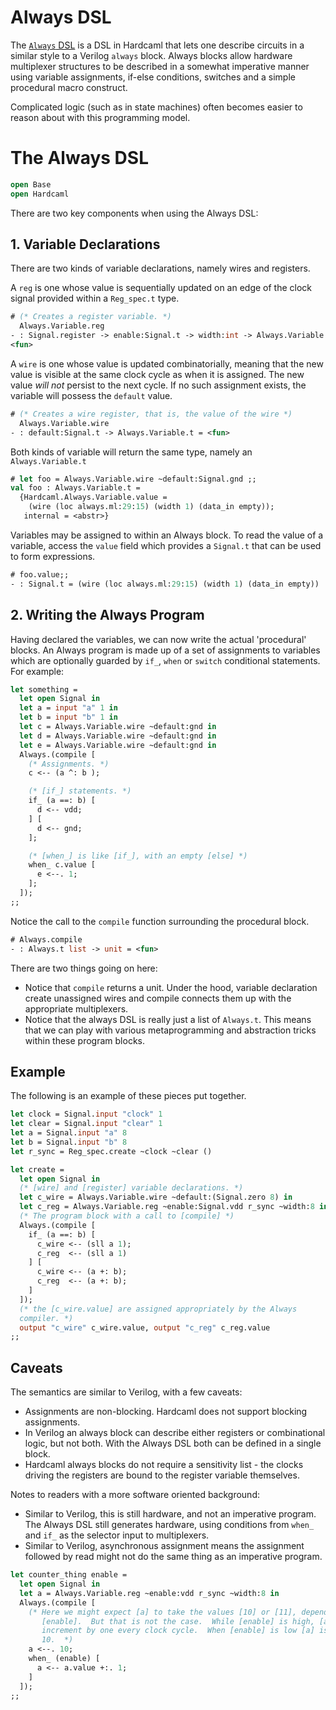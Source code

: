 # Always DSL

The [`Always` DSL](https://ocaml.janestreet.com/ocaml-core/latest/doc/hardcaml/Hardcaml/Always/index.html)
is a DSL in Hardcaml that lets one describe circuits
in a similar style to a Verilog `always` block. Always blocks allow
hardware multiplexer structures to be described in a somewhat
imperative manner using variable assignments, if-else conditions,
switches and a simple procedural macro construct.

Complicated logic (such as in state machines) often becomes easier to
reason about with this programming model.

# The Always DSL

```ocaml
open Base
open Hardcaml
```

There are two key components when using the Always DSL:

## 1. Variable Declarations

There are two kinds of variable declarations, namely wires and
registers.

A `reg` is one whose value is sequentially updated on an edge of the
clock signal provided within a `Reg_spec.t` type.

```ocaml
# (* Creates a register variable. *)
  Always.Variable.reg
- : Signal.register -> enable:Signal.t -> width:int -> Always.Variable.t =
<fun>
```

A `wire` is one whose value is updated combinatorially, meaning that
the new value is visible at the same clock cycle as when it is
assigned. The new value _will not_ persist to the next cycle. If no
such assignment exists, the variable will possess the `default` value.

```ocaml
# (* Creates a wire register, that is, the value of the wire *)
  Always.Variable.wire
- : default:Signal.t -> Always.Variable.t = <fun>
```

Both kinds of variable will return the same type, namely an `Always.Variable.t`

```ocaml
# let foo = Always.Variable.wire ~default:Signal.gnd ;;
val foo : Always.Variable.t =
  {Hardcaml.Always.Variable.value =
    (wire (loc always.ml:29:15) (width 1) (data_in empty));
   internal = <abstr>}
```

Variables may be assigned to within an Always block. To read the value
of a variable, access the `value` field which provides a `Signal.t`
that can be used to form expressions.

```ocaml
# foo.value;;
- : Signal.t = (wire (loc always.ml:29:15) (width 1) (data_in empty))
```

## 2. Writing the Always Program


Having declared the variables, we can now write the actual
'procedural' blocks. An Always program is made up of a set of
assignments to variables which are optionally guarded by `if_`, `when` or
`switch` conditional statements. For example:

```ocaml
let something =
  let open Signal in
  let a = input "a" 1 in
  let b = input "b" 1 in
  let c = Always.Variable.wire ~default:gnd in
  let d = Always.Variable.wire ~default:gnd in
  let e = Always.Variable.wire ~default:gnd in
  Always.(compile [
    (* Assignments. *)
    c <-- (a ^: b );

    (* [if_] statements. *)
    if_ (a ==: b) [
      d <-- vdd;
    ] [
      d <-- gnd;
    ];

    (* [when_] is like [if_], with an empty [else] *)
    when_ c.value [
      e <--. 1;
    ];
  ]);
;;

```

Notice the call to the `compile` function surrounding the procedural
block.

```ocaml
# Always.compile
- : Always.t list -> unit = <fun>
```

There are two things going on here:

- Notice that `compile` returns a unit. Under the hood, variable
  declaration create unassigned wires and compile connects them up
  with the appropriate multiplexers.
- Notice that the always DSL is really just a list of `Always.t`. This
  means that we can play with various metaprogramming and abstraction
  tricks within these program blocks.

## Example

The following is an example of these pieces put together.

```ocaml
let clock = Signal.input "clock" 1
let clear = Signal.input "clear" 1
let a = Signal.input "a" 8
let b = Signal.input "b" 8
let r_sync = Reg_spec.create ~clock ~clear ()

let create =
  let open Signal in
  (* [wire] and [register] variable declarations. *)
  let c_wire = Always.Variable.wire ~default:(Signal.zero 8) in
  let c_reg = Always.Variable.reg ~enable:Signal.vdd r_sync ~width:8 in
  (* The program block with a call to [compile] *)
  Always.(compile [
    if_ (a ==: b) [
      c_wire <-- (sll a 1);
      c_reg  <-- (sll a 1)
    ] [
      c_wire <-- (a +: b);
      c_reg  <-- (a +: b);
    ]
  ]);
  (* the [c_wire.value] are assigned appropriately by the Always
  compiler. *)
  output "c_wire" c_wire.value, output "c_reg" c_reg.value
;;
```

## Caveats

The semantics are similar to Verilog, with a few caveats:

- Assignments are non-blocking. Hardcaml does not support blocking
  assignments.
- In Verilog an always block can describe either registers or
  combinational logic, but not both. With the Always DSL both can be
  defined in a single block.
- Hardcaml always blocks do not require a sensitivity list - the clocks
  driving the registers are bound to the register variable themselves.

Notes to readers with a more software oriented background:

- Similar to Verilog, this is still hardware, and not an imperative
  program. The Always DSL still generates hardware, using conditions
  from `when_` and `if_` as the selector input to multiplexers.
- Similar to Verilog, asynchronous assignment means the assignment
  followed by read might not do the same thing as an imperative
  program.

```ocaml
let counter_thing enable =
  let open Signal in
  let a = Always.Variable.reg ~enable:vdd r_sync ~width:8 in
  Always.(compile [
    (* Here we might expect [a] to take the values [10] or [11], depending on
       [enable].  But that is not the case.  While [enable] is high, [a] will
       increment by one every clock cycle.  When [enable] is low [a] is set to
       10.  *)
    a <--. 10;
    when_ (enable) [
      a <-- a.value +:. 1;
    ]
  ]);
;;
```
